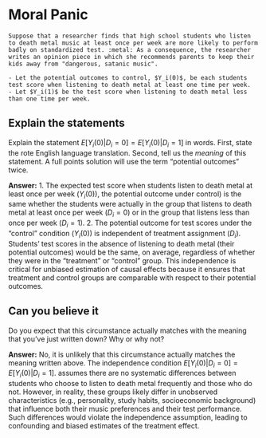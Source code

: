 # Moral Panic 

```problem_description
Suppose that a researcher finds that high school students who listen to death metal music at least once per week are more likely to perform badly on standardized test. :metal: As a consequence, the researcher writes an opinion piece in which she recommends parents to keep their kids away from "dangerous, satanic music". 

- Let the potential outcomes to control, $Y_i(0)$, be each students test score when listening to death metal at least one time per week. 
- Let $Y_i(1)$ be the test score when listening to death metal less than one time per week. 
```

## Explain the statements
Explain the statement $E[Y_i(0)|D_i=0] = E[Y_i(0)|D_i=1]$ in words. First, state the rote English language translation. Second, tell us the *meaning* of this statement. A full points solution will use the term "potential outcomes" twice. 

**Answer:**
1. The expected test score when students listen to death metal at least once per week ($Y_i(0)$), the potential outcome under control) is the same whether the students were actually in the group that listens to death metal at least once per week ($D_i=0$) or in the group that listens less than once per week ($D_i=1$).
2.  The potential outcome for test scores under the "control" condition ($Y_i(0)$) is independent of treatment assignment ($D_i$). Students’ test scores in the absence of listening to death metal (their potential outcomes) would be the same, on average, regardless of whether they were in the "treatment" or "control" group. This independence is critical for unbiased estimation of causal effects because it ensures that treatment and control groups are comparable with respect to their potential outcomes.

## Can you believe it
Do you expect that this circumstance actually matches with the meaning that you've just written down? Why or why not?  

**Answer:** 
No, it is unlikely that this circumstance actually matches the meaning written above. The independence condition $E[Y_i(0)|D_i=0] = E[Y_i(0)|D_i=1]$. assumes there are no systematic differences between students who choose to listen to death metal frequently and those who do not. However, in reality, these groups likely differ in unobserved characteristics (e.g., personality, study habits, socioeconomic background) that influence both their music preferences and their test performance. Such differences would violate the independence assumption, leading to confounding and biased estimates of the treatment effect.

